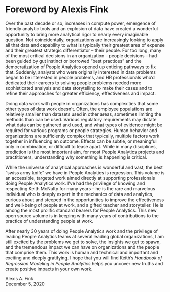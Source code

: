 # Foreword by Alexis Fink {-}

Over the past decade or so, increases in compute power, emergence of friendly analytic tools and an
explosion of data have created a wonderful opportunity to bring more analytical rigor to nearly every
imaginable question. Not coincidentally, organizations are increasingly looking to apply all that data and
capability to what is typically their greatest area of expense and their greatest strategic differentiator –
their people. For too long, many of the most critical decisions in an organization – people decisions –
had been guided by gut instinct or borrowed “best practices” and the democratization of People
Analytics opened up enticing pathways to fix that. Suddenly, analysts who were originally interested in
data problems began to be interested in people problems, and HR professionals who’d dedicated their
careers to solving people problems needed more sophisticated analysis and data storytelling to make
their cases and to refine their approaches for greater efficiency, effectiveness and impact.

Doing data work with people in organizations has complexities that some other types of data work
doesn’t. Often, the employee populations are relatively smaller than datasets used in other areas,
sometimes limiting the methods than can be used. Various regulatory requirements may dictate what
data can be gathered and used, and what types of evidence might be required for various programs or
people strategies. Human behavior and organizations are sufficiently complex that typically, multiple
factors work together in influencing an outcome. Effects can be subtle, or meaningful only in
combination, or difficult to tease apart. While in many disciplines, prediction is the most important aim,
for most People Analytics projects and practitioners, understanding why something is happening is
critical.

While the universe of analytical approaches is wonderful and vast, the best “swiss army knife” we have
in People Analytics is regression. This volume is an accessible, targeted work aimed directly at
supporting professionals doing People Analytics work. I’ve had the privilege of knowing and respecting
Keith McNulty for many years – he is the rare and marvelous individual who is deeply expert in the
mechanics of data and analytics, curious about and steeped in the opportunities to improve the
effectiveness and well-being of people at work, and a gifted teacher and storyteller. He is among the
most prolific standard bearers for People Analytics. This new open source volume is in keeping with
many years of contributions to the practice of understanding people at work.

After nearly 30 years of doing People Analytics work and the privilege of leading People Analytics teams
at several leading global organizations, I am still excited by the problems we get to solve, the insights we
get to spawn, and the tremendous impact we can have on organizations and the people that comprise
them. This work is human and technical and important and exciting and deeply gratifying. I hope that
you will find Keith’s *Handbook of Regression Modeling in People Analytics* helps you uncover new
truths and create positive impacts in your own work.

Alexis A. Fink \
December 5, 2020

